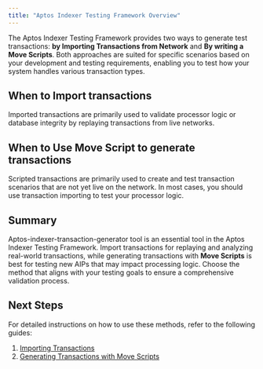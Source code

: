 ```yaml
---
title: "Aptos Indexer Testing Framework Overview"
---
```


The Aptos Indexer Testing Framework provides two ways to generate test transactions: **by Importing Transactions from Network** and **By writing a Move Scripts**. Both approaches are suited for specific scenarios based on your development and testing requirements, enabling you to test how your system handles various transaction types.

## When to Import transactions

Imported transactions are primarily used to validate processor logic or database integrity by replaying transactions from live networks.

## When to Use **Move Script** to generate transactions

Scripted transactions are primarily used to create and test transaction scenarios that are not yet live on the network. In most cases, you should use transaction importing to test your processor logic.

## Summary

Aptos-indexer-transaction-generator tool is an essential tool in the Aptos Indexer Testing Framework. Import transactions for replaying and analyzing real-world transactions, while generating transactions with **Move Scripts** is best for testing new AIPs that may impact processing logic. Choose the method that aligns with your testing goals to ensure a comprehensive validation process.

## Next Steps

For detailed instructions on how to use these methods, refer to the following guides:

1. [Importing Transactions](/build/indexer/indexer-sdk/advanced-tutorials/txn-importer)
2. [Generating Transactions with Move Scripts](/build/indexer/indexer-sdk/advanced-tutorials/txn-script)
